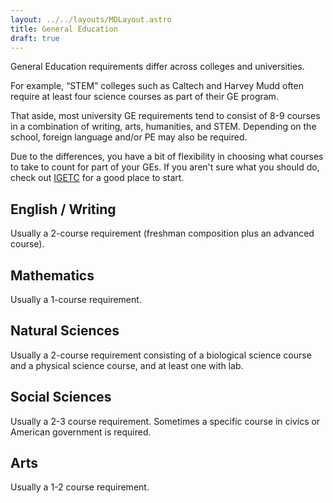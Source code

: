 ```yaml
---
layout: ../../layouts/MDLayout.astro
title: General Education
draft: true
---
```






General Education requirements differ across colleges and universities.

For example, “STEM” colleges such as Caltech and Harvey Mudd often require at least four science courses as part of their GE program.

That aside, most university GE requirements tend to consist of 8-9 courses in a combination of writing, arts, humanities, and STEM. Depending on the school, foreign language and/or PE may also be required.

Due to the differences, you have a bit of flexibility in choosing what courses to take to count for part of your GEs. If you aren't sure what you should do, check out [IGETC](https://admission.universityofcalifornia.edu/admission-requirements/transfer-requirements/preparing-to-transfer/general-education-igetc/igetc/) for a good place to start.

## English / Writing

Usually a 2-course requirement (freshman composition plus an advanced course).

<FreshmanComposition />
<AdvancedComposition />
<CriticalThinking />

## Mathematics

Usually a 1-course requirement.

<MathematicsAndLogic />
<CollegeAlgebra />
<Precalculus />

## Natural Sciences

Usually a 2-course requirement consisting of a biological science course and a physical science course, and at least one with lab.

<IntroductionToBiology />
<CellBiology />
<NaturalSciences />
<IntroductionToChemistry />
<GeneralChemistryI />
<AlgebraBasedPhysicsI />
<AlgebraBasedPhysicsII />

## Social Sciences

Usually a 2-3 course requirement. Sometimes a specific course in civics or American government is required.

<AmericanGovernment />
<Economics />
<Macroeconomics />
<Microeconomics />
<IntroductionToPsychology />
<IntroductionToSociology />
<OverviewOfAmericanHistory />
<USHistoryI />
<USHistoryII />

## Arts

Usually a 1-2 course requirement.
